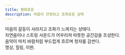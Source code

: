 ```yaml
---
title: 평화로운
description: 마음이 안정되고 조화로운 상태
---
```


마음의 갈등이 사라지고 조화가 느껴지는 상태다.  
자연음이나 스트링 사운드가 어우러져 따뜻한 공간감을 조성한다.  
음악이 마치 바람처럼 부드럽게 흐르며 청자를 감싼다.  
명상, 힐링, 이완.